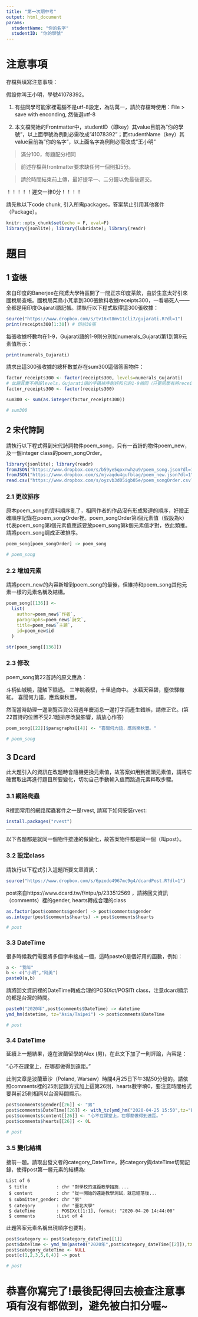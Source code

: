 ```yaml
---
title: "第一次期中考"
output: html_document
params:
  studentName: "你的名字"
  studentID: "你的學號"
---
```


# 注意事項

存檔與填寫注意事項：

假設你叫王小明，學號41078392。

  1. 有些同學可能家裡電腦不是utf-8設定，為防萬一，請於存檔時使用：File > save with enconding, 然後選utf-8

  2. 本文檔開始的Frontmatter中，studentID（即key）其value目前為"你的學號"，以上面學號為例則必需改成"41078392"；而studentName（key）其value目前為"你的名字"，以上面名字為例則必需改成"王小明"
  
> 滿分100，每題配分相同

> 前述存檔與frontmatter要求缺任何一個則扣5分。

> 請於時間結束前上傳，最好提早一、二分鐘以免最後遲交。

！！！！！遲交一律0分！！！！

請先執以下code chunk, 引入所需packages，答案禁止引用其他套件（Package）。
```r
knitr::opts_chunk$set(echo = F, eval=F)
library(jsonlite); library(lubridate); library(readr)
```

# 題目


## 1 查帳
來自印度的Banerjee在飛鳶大學特區開了一間正宗印度茶飲，由於生意太好引來國稅局查帳。國稅局菜鳥小芃拿到300張飲料收據receipts300，一看嚇死人——全都是用印度Gujarati語記帳。請執行以下程式取得這300張收據：

```r
source("https://www.dropbox.com/s/tv16xt8mv11cli7/gujarati.R?dl=1")
print(receipts300[1:30]) # 印前30張
```
每張收據杯數均在1-9，Gujarati語的1-9則分別如numerals_Gujarati第1到第9元素值所示：
```r
print(numerals_Gujarati)
```
請求出這300張收據的總杯數並存在sum300這個答案物件：
```r
factor_receipts300 <- factor(receipts300, levels=numerals_Gujarati)
# 此題其實不用設levels，Gujarati語的字碼排序剛好和它的1-9相同（只要同學有將receipts300轉成factor細心點就會注意到, 所以也可以：
factor_receipts300 <- factor(receipts300)

sum300 <- sum(as.integer(factor_receipts300))

# sum300
```

## 2 宋代詩詞
請執行以下程式得到宋代詩詞物件poem_song，只有一首詩的物件poem_new，及一個integer class的poem_songOrder。
```r
library(jsonlite); library(readr)
fromJSON("https://www.dropbox.com/s/b59ye5qoxnwhzu9/poem_song.json?dl=1", simplifyDataFrame = F) -> poem_song
fromJSON("https://www.dropbox.com/s/mjvaqdu4gufblag/poem_new.json?dl=1", simplifyDataFrame = F) -> poem_new
read.csv("https://www.dropbox.com/s/oyzvb3d05igb05e/poem_songOrder.csv?dl=1")$x -> poem_songOrder
```


### 2.1 更改排序
原本poem_song的資料順序亂了，相同作者的作品沒有形成緊連的順序，好險正確順序記錄在poem_songOrder裡。poem_songOrder第i個元素值（假設為k）代表poem_song第i個元素值應該要放poem_song第k個元素值才對，依此類推。請將poem_song調成正確排序。

```r
poem_song[poem_songOrder] -> poem_song

# poem_song
```

### 2.2 增加元素
請將poem_new的內容新增到poem_song的最後，但維持和poem_song其他元素一樣的元素名稱及結構。
```r
poem_song[[136]] <- 
  list(
    author=poem_new$`作者`,
    paragraphs=poem_new$`詩文`,
    title=poem_new$`主題`,
    id=poem_new$id
  )

str(poem_song[[136]])
```


### 2.3 修改
poem_song第22首詩的原文應為：

斗柄仙城曉，龍鱗下隰通。 三竿眺羲馭，十里過商中。 水藉天容碧，塵依驛轍紅。 喜聞何力語，應爲樂秋豐。

然而當時助理一邊瀏覽百貨公司週年慶消息一邊打字而產生錯誤，請修正它。(第22首詩的位置不受2.1題排序改變影響，請放心作答)
```r
poem_song[[22]]$paragraphs[[4]] <- "喜聞何力語，應爲樂秋豐。"

# poem_song
```
## 3 Dcard

此大題引入的資訊在改題時會隨機更換元素值，故答案如用到裡頭元素值，請將它確實取出再進行題目所要變化，切勿自己手動輸入值而跳過元素粹取步驟。

### 3.1 網路爬蟲
R裡面常用的網路爬蟲套件之一是rvest, 請寫下如何安裝rvest:
```r
install.packages("rvest")
```

***
以下各題都是就同一個物件接連的做變化，故答案物件都是同一個（叫post）。

### 3.2 設定class
請執行以下程式引入這題所要文章資訊：
```r
source("https://www.dropbox.com/s/6pzodo4967mc9g4/dcardPost.R?dl=1")
```
post來自https://www.dcard.tw/f/ntpu/p/233512569 ，請將回文資訊（comments）裡的gender, hearts轉成合理的class
```r
as.factor(post$comments$gender) -> post$comments$gender
as.integer(post$comments$hearts) -> post$comments$hearts

# post
```

### 3.3 DateTime
很多時候我們需要將多個字串接成一個，這時paste0是個好用的函數，例如：
```r
a <- "我叫"
b <- c("小明","阿美")
paste0(a,b)
```
請將回文資訊裡的DateTime轉成合理的POSIXct/POSITt class，注意dcard顯示的都是台灣的時間。
```r
paste0("2020年",post$comments$DateTime) -> datetime
ymd_hm(datetime, tz="Asia/Taipei") -> post$comments$DateTime

# post
```

### 3.4 DateTime
延續上一題結果，遠在波蘭留學的Alex (男)，在此文下加了一則評論，內容是：

"心不在課堂上，在哪都做得到遠距。"

此則文章是波蘭華沙（Poland, Warsaw）時間4月25日下午3點50分發的。請依照comments裡的25則記錄方式加上這第26則，hearts數字填0，要注意時間格式要與前25則相同以台灣時間顯示。
```r
post$comments$gender[[26]] <- "男"
post$comments$DateTime[[26]] <- with_tz(ymd_hm("2020-04-25 15:50",tz="Europe/Warsaw"),tzone="Asia/Taipei")
post$comments$content[[26]] <- "心不在課堂上，在哪都做得到遠距。"
post$comments$hearts[[26]] <- 0L

# post
```


### 3.5 變化結構
接前一題。請取出發文者的category_DateTime，將category與dateTime切開記錄，使得post第一層元素的結構為: 
```
List of 6
 $ title           : chr "對學校的遠距教學措施....  
 $ content         : chr "從一開始的遠距教學測試，就已經落後...   
 $ submitter_gender: chr "男"
 $ category        : chr "臺北大學"
 $ dateTime        : POSIXct[1:1], format: "2020-04-20 14:44:00"
 $ comments        :List of 4
````
此題答案元素名稱出現順序也要對。

```r
post$category <- post$category_dateTime[[1]]
post$dateTime <- ymd_hm(paste0("2020年",post$category_dateTime[[2]]),tz="Asia/Taipei")
post$category_dateTime <- NULL
post[c(1,2,3,5,6,4)] -> post

# post
```


# 恭喜你寫完了!最後記得回去檢查注意事項有沒有都做到，避免被白扣分喔~
